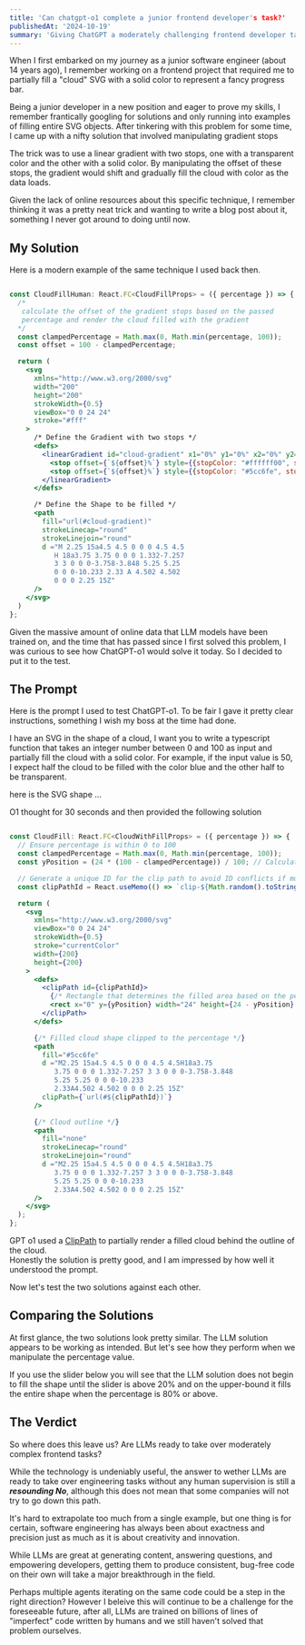 ```yaml
---
title: 'Can chatgpt-o1 complete a junior frontend developer's task?'
publishedAt: '2024-10-19'
summary: 'Giving ChatGPT a moderately challenging frontend developer task, and seeing if it can complete it.'
---
```


When I first embarked on my journey as a junior software engineer (about 14 years ago), I remember working on a frontend project that required me to partially fill a "cloud" SVG with a solid color to represent a fancy progress bar.

Being a junior developer in a new position and eager to prove my skills, I remember frantically googling for solutions and only running into examples of filling entire SVG objects.
After tinkering with this problem for some time, I came up with a nifty solution that involved manipulating gradient stops

<CloudLoader id="1" />

The trick was to use a linear gradient with two stops, one with a transparent color and the other with a solid color. 
By manipulating the offset of these stops, the gradient would shift and gradually fill the cloud with color as the data loads.

Given the lack of online resources about this specific technique, I remember thinking it was a pretty neat trick and wanting to write a blog post about it, something I never got around to doing until now.

## My Solution

Here is a modern example of the same technique I used back then.


```jsx

const CloudFillHuman: React.FC<CloudFillProps> = ({ percentage }) => {
  /* 
   calculate the offset of the gradient stops based on the passed 
   percentage and render the cloud filled with the gradient 
  */
  const clampedPercentage = Math.max(0, Math.min(percentage, 100));
  const offset = 100 - clampedPercentage;

  return (
    <svg 
      xmlns="http://www.w3.org/2000/svg" 
      width="200" 
      height="200" 
      strokeWidth={0.5} 
      viewBox="0 0 24 24" 
      stroke="#fff"
    >
      /* Define the Gradient with two stops */
      <defs>
        <linearGradient id="cloud-gradient" x1="0%" y1="0%" x2="0%" y2="100%">
          <stop offset={`${offset}%`} style={{stopColor: "#ffffff00", stopOpacity: 0}} />
          <stop offset={`${offset}%`} style={{stopColor: "#5cc6fe", stopOpacity: 1}} />
        </linearGradient>
      </defs>

      /* Define the Shape to be filled */
      <path 
        fill="url(#cloud-gradient)" 
        strokeLinecap="round" 
        strokeLinejoin="round" 
        d ="M 2.25 15a4.5 4.5 0 0 0 4.5 4.5
           H 18a3.75 3.75 0 0 0 1.332-7.257 
           3 3 0 0 0-3.758-3.848 5.25 5.25 
           0 0 0-10.233 2.33 A 4.502 4.502 
           0 0 0 2.25 15Z"
      />
    </svg>
  )
};

```

Given the massive amount of online data that LLM models have been trained on, and the time that has passed since I first solved this problem, 
I was curious to see how ChatGPT-o1 would solve it today. So I decided to put it to the test.

## The Prompt

Here is the prompt I used to test ChatGPT-o1. To be fair I gave it pretty clear instructions, something I wish my boss at the time had done.

<Prompt>
  I have an SVG in the shape of a cloud, I want you to write a typescript function 
  that takes an integer number between 0 and 100 as input and partially fill the cloud with a solid color.
  For example, if the input value is 50, I expect half the cloud to be filled with the color blue and the other half to be transparent. 
  
  here is the SVG shape ...
</Prompt>

O1 thought for 30 seconds and then provided the following solution

```jsx

const CloudFill: React.FC<CloudWithFillProps> = ({ percentage }) => {
  // Ensure percentage is within 0 to 100
  const clampedPercentage = Math.max(0, Math.min(percentage, 100));
  const yPosition = (24 * (100 - clampedPercentage)) / 100; // Calculate Y position based on percentage

  // Generate a unique ID for the clip path to avoid ID conflicts if multiple clouds are rendered
  const clipPathId = React.useMemo(() => `clip-${Math.random().toString(36).substr(2, 9)}`, []);

  return (
    <svg
      xmlns="http://www.w3.org/2000/svg"
      viewBox="0 0 24 24"
      strokeWidth={0.5}
      stroke="currentColor"
      width={200}
      height={200}
    >
      <defs>
        <clipPath id={clipPathId}>
          {/* Rectangle that determines the filled area based on the percentage */}
          <rect x="0" y={yPosition} width="24" height={24 - yPosition} />
        </clipPath>
      </defs>

      {/* Filled cloud shape clipped to the percentage */}
      <path
        fill="#5cc6fe"
        d ="M2.25 15a4.5 4.5 0 0 0 4.5 4.5H18a3.75
           3.75 0 0 0 1.332-7.257 3 3 0 0 0-3.758-3.848
           5.25 5.25 0 0 0-10.233
           2.33A4.502 4.502 0 0 0 2.25 15Z"
        clipPath={`url(#${clipPathId})`}
      />

      {/* Cloud outline */}
      <path
        fill="none"
        strokeLinecap="round"
        strokeLinejoin="round"
        d ="M2.25 15a4.5 4.5 0 0 0 4.5 4.5H18a3.75
           3.75 0 0 0 1.332-7.257 3 3 0 0 0-3.758-3.848
           5.25 5.25 0 0 0-10.233
           2.33A4.502 4.502 0 0 0 2.25 15Z"
      />
    </svg>
  );
};

```

GPT o1 used a [ClipPath](https://developer.mozilla.org/en-US/docs/Web/SVG/Element/clipPath) to partially render a filled cloud behind the outline of the cloud.  
Honestly the solution is pretty good, and I am impressed by how well it understood the prompt.

Now let's test the two solutions against each other.

## Comparing the Solutions

At first glance, the two solutions look pretty similar. The LLM solution appears to be working as intended.
But let's see how they perform when we manipulate the percentage value. 

If you use the slider below you will see that the LLM solution does not begin to fill the shape until the slider is above 20% and on the upper-bound it fills the entire shape when the percentage is 80% or above.

<CloudLoader compare={true} id="2" />


## The Verdict

So where does this leave us? Are LLMs ready to take over moderately complex frontend tasks?

While the technology is undeniably useful, the answer to wether LLMs are ready to take over engineering tasks without any human supervision is still a ***resounding No***, 
although this does not mean that some companies will not try to go down this path.

It's hard to extrapolate too much from a single example, but one thing is for certain, software engineering has always been about exactness and precision just as much as it is about creativity and innovation.

While LLMs are great at generating content, answering questions, and empowering developers, getting them to produce consistent, bug-free code on their own will take a major breakthrough in the field. 

Perhaps multiple agents iterating on the same code could be a step in the right direction? However I beleive this will continue to be a challenge for the foreseeable future, after all, LLMs are trained on billions of lines of "imperfect" code written by humans and we still haven't solved that problem ourselves.
